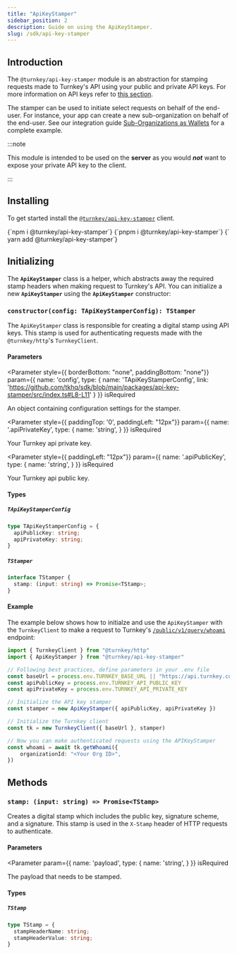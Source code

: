```yaml
---
title: "ApiKeyStamper"
sidebar_position: 2
description: Guide on using the ApiKeyStamper.
slug: /sdk/api-key-stamper
---
```



## Introduction

The `@turnkey/api-key-stamper` module is an abstraction for stamping requests made to Turnkey's API using your public and private API keys.
For more information on API keys refer to [this section](../faq#why-do-you-require-a-public--private-key-pair-to-access-turnkey-api).

The stamper can be used to initiate select requests on behalf of the end-user.
For instance, your app can create a new sub-organization on behalf of the end-user. See our integration guide
[Sub-Organizations as Wallets](../integration-guides/sub-organizations-as-wallets#step-1-create-a-sub-organization) for a complete example.

:::note

This module is intended to be used on the **server** as you would **_not_** want to expose your private API key to the client.

:::

## Installing

To get started install the [`@turnkey/api-key-stamper`](https://www.npmjs.com/package/@turnkey/api-key-stamper) client.

<Tabs>
  <TabItem value="npm" label="npm" default>
      <CodeBlock
        language="bash">
        {`npm i @turnkey/api-key-stamper`}
      </CodeBlock>
  </TabItem>
  <TabItem value="pnpm" label="pnpm">
      <CodeBlock
        language="bash">
        {`pnpm i @turnkey/api-key-stamper`}
      </CodeBlock>
  </TabItem>
  <TabItem value="yarn" label="yarn">
    <CodeBlock
        language="bash">
        {` yarn add @turnkey/api-key-stamper`}
      </CodeBlock>
  </TabItem>
</Tabs>


## Initializing
The **`ApiKeyStamper`** class is a helper, which abstracts away the required stamp headers when making request to Turnkey's API.
You can initialize a new **`ApiKeyStamper`** using the **`ApiKeyStamper`** constructor:

### `constructor(config: TApiKeyStamperConfig): TStamper`

The `ApiKeyStamper` class is responsible for creating a digital stamp using API keys.
This stamp is used for authenticating requests made with the `@turnkey/http`'s `TurnkeyClient`.

#### Parameters



<Parameter
  style={{ borderBottom: "none", paddingBottom: "none"}}
  param={{
    name: 'config',
    type: {
      name: 'TApiKeyStamperConfig',
      link: 'https://github.com/tkhq/sdk/blob/main/packages/api-key-stamper/src/index.ts#L8-L11'
    }
  }}
  isRequired
>

An object containing configuration settings for the stamper.

</Parameter>


<Parameter
  style={{ paddingTop: '0', paddingLeft: "12px"}}
  param={{
    name: '.apiPrivateKey',
    type: {
      name: 'string',
    }
  }}
  isRequired
>

Your Turnkey api private key.

</Parameter>

<Parameter
  style={{ paddingLeft: "12px"}}
  param={{
    name: '.apiPublicKey',
    type: {
      name: 'string',
    }
  }}
  isRequired
>

Your Turnkey api public key.

</Parameter>



#### Types

##### `TApiKeyStamperConfig`
```ts
type TApiKeyStamperConfig = {
  apiPublicKey: string;
  apiPrivateKey: string;
}
```

##### `TStamper`
```ts
interface TStamper {
  stamp: (input: string) => Promise<TStamp>;
}
```

#### Example

The example below shows how to initialze and use the `ApiKeyStamper` with the `TurnkeyClient` to make a request
to Turnkey's [`/public/v1/query/whoami`](https://docs.turnkey.com/api#tag/Sessions/operation/GetWhoami) endpoint:

```ts
import { TurnkeyClient } from "@turnkey/http"
import { ApiKeyStamper } from "@turnkey/api-key-stamper"

// Following best practices, define parameters in your .env file
const baseUrl = process.env.TURNKEY_BASE_URL || "https://api.turnkey.com"
const apiPublicKey = process.env.TURNKEY_API_PUBLIC_KEY
const apiPrivateKey = process.env.TURNKEY_API_PRIVATE_KEY

// Initialize the API key stamper
const stamper = new ApiKeyStamper({ apiPublicKey, apiPrivateKey })

// Initialize the Turnkey client
const tk = new TurnkeyClient({ baseUrl }, stamper)

// Now you can make authenticated requests using the APIKeyStamper
const whoami = await tk.getWhoami({
    organizationId: "<Your Org ID>",
})
```

## Methods


### `stamp: (input: string) => Promise<TStamp>`

Creates a digital stamp which includes the public key, signature scheme, and a signature.
This stamp is used in the `X-Stamp` header of HTTP requests to authenticate.

#### Parameters

<Parameter
  param={{
    name: 'payload',
    type: {
      name: 'string',
    }
  }}
  isRequired
>

The payload that needs to be stamped.

</Parameter>

#### Types

##### `TStamp`

```ts
type TStamp = {
  stampHeaderName: string;
  stampHeaderValue: string;
}
```